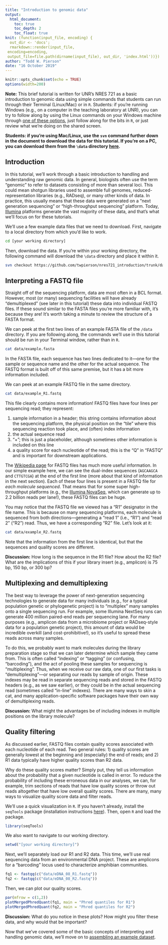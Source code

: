 ```yaml
---
title: "Introduction to genomic data"
output: 
  html_document:
    toc: true
    toc_depth: 2
    toc_float: true
knit: (function(input_file, encoding) {
  out_dir <- 'docs';
  rmarkdown::render(input_file,
 encoding=encoding,
 output_file=file.path(dirname(input_file), out_dir, 'index.html'))})
author: "Todd W. Pierson"
date: "16 October 2019"
---
```


```r
knitr::opts_chunk$set(echo = TRUE)
options(width=200)
```

<div class="alert alert-danger">
  <strong>Note:</strong> This brief tutorial is written for UNR's NRES 721 as a basic introduction to genomic data using simple commands that students can run through their Terminal (Linux/Mac) or in `R`. Students: if you're running Windows (e.g., on a computer in the teaching laboratory at UNR), you can try to follow along by using the Linux commands on your Windows machine through [one of these options](https://itsfoss.com/run-linux-commands-in-windows/), just follow along for the bits in `R`, or just review what we're doing on the shared screen. 
  
<strong>Students: if you're using Mac/Linux, use the `svn` command further down in the document to download the data for this tutorial. If you're on a PC, you can download them from the `\data` directory [here](https://github.com/twpierson/nres721_introduction).</strong>
</div>

## Introduction
In this tutorial, we'll work through a basic introduction to handling and understanding raw genomic data. In general, biologists often use the term "genomic" to refer to datasets consisting of more than several loci. This could mean shotgun libraries used to assemble full genomes, reduced-representation libraries (e.g., RADseq), or many other kinds of data. In practice, this usually means that these data were generated on a "next generation sequencing" or "high-throughput sequencing" platform. Today, [Illumina](https://www.illumina.com/index-d.html) platforms generate the vast majority of these data, and that's what we'll focus on for these tutorials.

We'll use a few example data files that we need to download. First, navigate to a local directory from which you'd like to work.

```bash
cd [your working directory]
```

Then, download the data. If you're within your working directory, the following command will download the `\data` directory and place it within it.

```bash
svn checkout https://github.com/twpierson/nres721_introduction/trunk/data
```

## Interpreting a FASTQ file

Straight off of the sequencing platform, data are most often in a BCL format. However, most (or many) sequencing facilities will have already "demultiplexed" (see later in this tutorial) these data into individual FASTQ files. If these sound similar to the FASTA files you're more familiar with, it's because they are! It's worth taking a minute to review the structure of a FASTA format. 

We can peek at the first two lines of an example FASTA file of the `/data` directory. If you are following along, the commands we'll use in this tutorial should be run in your Terminal window, rather than in `R`.

```bash
cat data/example.fasta
```

In the FASTA file, each sequence has two lines dedicated to it—one for the sample or sequence name and the other for the actual sequence. The FASTQ format is built off of this same premise, but it has a bit more information included.

We can peek at an example FASTQ file in the same directory.
```bash
cat data/example_R1.fastq
```

This file clearly contains more information! FASTQ files have four lines per sequencing read; they represent:

1) sample information in a header; this string contains information about the sequencing platform, the physical position on the "tile" where this sequencing reaction took place, and (often) index information
2) the actual sequence read
3) "+"; this is just a placeholder, although sometimes other information is included on this line
4) a quality score for each nucleotide of the read; this is the "Q" in "FASTQ" and is important for downstream applications.

The [Wikipedia page](https://en.wikipedia.org/wiki/FASTQ_format) for FASTQ files has much more useful information. In our simple example here, we can see the dual-index sequences (`AGCAAGCA` and `CTTGTCGA`) at the end of the first line (more about that kind of information in the next section). Each of these four lines is present in a FASTQ file for *each molecule sequenced*. That means that for some super high-throughput platforms (e.g., the [Illumina NovaSeq](https://www.illumina.com/systems/sequencing-platforms/novaseq.html), which can generate up to 2.2 billion reads per lane!), these FASTQ files can be huge.

You may notice that the FASTQ file we viewed has a "R1" designator in the file name. This is because on many sequencing platforms, each molecule is sequenced from both directions—generating a "read 1" (i.e., "R1") and "read 2" ("R2") read. Thus, we have a corresponding "R2" file. Let's look at it:

```bash
cat data/example_R2.fastq
```

Note that the information from the first line is identical, but that the sequences and quality scores are different. 

<div class="alert alert-info">
  <strong>Discussion:</strong> How long is the sequence in the R1 file? How about the R2 file? What are the implications of this if your library insert (e.g., amplicon) is 75 bp, 150 bp, or 300 bp?
</div>

## Multiplexing and demultiplexing

The best way to leverage the power of next-generation sequencing technologies to generate data for many individuals (e.g., for a typical population genetic or phylogenetic project) is to "multiplex" many samples onto a single sequencing run. For example, some Illumina NextSeq runs can generate 400 million paired-end reads per sequencing lane. For many purposes (e.g., amplicon data from a microbiome project or RADseq-style data for a population genetic project), this amount of data would be incredible overkill (and cost-prohibitive!), so it's useful to spread these reads across many samples.

To do this, we probably want to mark molecules during the library preparation stage so that we can later determine which sample they came from. This is often called "indexing" or "tagging" (or confusing, "barcoding"), and the act of pooling these samples for sequencing is "multiplexing". Thus, when we receive our raw data, one of our first tasks is "demultiplexing"---or separating our reads by sample of origin. These indexes may be read in separate sequencing reads and stored in the FASTQ headers (e.g., as we saw earlier), or they could be in the actual sequencing read (sometimes called "in-line" indexes). There are many ways to skin a cat, and many application-specific software packages have their own way of demultiplexing reads.

<div class="alert alert-info">
  <strong>Discussion:</strong> What might the advantages be of including indexes in multiple positions on the library molecule?
</div>

## Quality filtering

As discussed earlier, FASTQ files contain quality scores associated with each nucleotide of each read. Two general rules: 1) quality scores are generally lowest at the beginning and (especially) the end of reads; and 2) R1 data typically have higher quality scores than R2 data. 

Why do these quality scores matter? Simply put, they tell us information about the probability that a given nucleotide is called in error. To reduce the probability of including these erroneous data in our analyses, we can, for example, trim sections of reads that have low quality scores or throw out reads altogether that have low overall quality scores. There are many, many ways to visualize quality score data and filter reads. 

We'll use a quick visualization in `R`. If you haven't already, install the `seqTools` package (installation instructions [here](https://bioconductor.org/packages/release/bioc/html/seqTools.html)). Then, open `R` and load the package.

```r
library(seqTools)
```

We also want to navigate to our working directory.
```r
setwd("[your working directory]")
```

Next, we'll separately load our R1 and R2 data. This time, we'll use real sequencing data from an environmental DNA project. These are amplicons for a "barcoding" locus used to characterize amphibian communities. 

```r
fq1 <- fastqq(c("data/eDNA_08_R1.fastq"))
fq2 <- fastqq(c("data/eDNA_08_R2.fastq"))
```

Then, we can plot our quality scores.
```r
par(mfrow = c(1,2))
plotMergedPhredQuant(fq1, main = "Phred quantiles for R1")
plotMergedPhredQuant(fq2, main = "Phred quantiles for R2")
```

<div class="alert alert-info">
  <strong>Discussion:</strong> What do you notice in these plots? How might you filter these data, and why would that be important?
</div>

Now that we've covered some of the basic concepts of interpreting and handling genomic data, we'll move on to [assembling an example dataset](https://twpierson.github.io/nres721_assembly/).